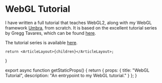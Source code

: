# WebGL Tutorial

I have written a full tutorial that teaches WebGL2, along
with my WebGL framework [Umbra](https://umbra.lakuna.pw/),
from scratch. It is based on the excellent tutorial series
by Gregg Tavares, which can be found
[here](https://webgl2fundamentals.org/).

The tutorial series is available [here](/webgl).

	return <ArticleLayout>{children}</ArticleLayout>;
}

export async function getStaticProps() {
	return {
		props: {
			title: "WebGL Tutorial",
			description: "An entrypoint to my WebGL tutorial."
		}
	};
}
